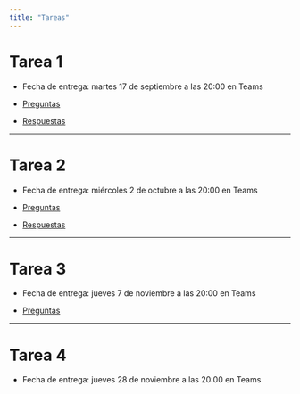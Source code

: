 ```yaml
---
title: "Tareas"
---
```


# Tarea 1

- Fecha de entrega: martes 17 de septiembre a las 20:00 en Teams

- [Preguntas](./tarea-1.qmd)

- [Respuestas](./tarea-1-respuestas.qmd)

---

# Tarea 2

- Fecha de entrega: miércoles 2 de octubre a las 20:00 en Teams

- [Preguntas](./tarea-2.qmd)

- [Respuestas](./tarea-2-respuestas.qmd)

---

# Tarea 3

- Fecha de entrega: jueves 7 de noviembre a las 20:00 en Teams

- [Preguntas](./tarea-3.qmd)

---

# Tarea 4

- Fecha de entrega: jueves 28 de noviembre a las 20:00 en Teams

